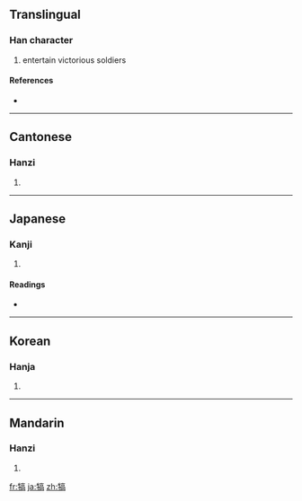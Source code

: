 ==Translingual==

===Han character===
{{Han char|rn=93|rad=牛|as=10|sn=14|four=2052<sub>7</sub>|canj=竹手卜口月 (HQYRB)}}

# entertain victorious soldiers

====References====
* {{Han ref|kx=0703.110|dkj=20114|dj=1116.100|hdz=31817.180|uh=7292|ud=29330|bh=BAB9|bd=47801}}

----

==Cantonese==

===Hanzi===
{{yue-hanzi|jyut=|y=hou3}}

# {{defn|Cantonese|sort=牛10}}

----

==Japanese==

===Kanji===
{{ja-kanji|grade=|rs=牛10}}

# {{defn|Japanese|sort=牛10}}

====Readings====
* {{ja-readings|on=[[こう]] (kō)|kun=[[ねぎらう]] (negirau)}}

----

==Korean==

===Hanja===
{{ko-hanja|hangeul=호|eumhun=|rv=ho|mr=ho|y=ho}}

# {{defn|Korean|sort=牛10}}

----

==Mandarin==

===Hanzi===
{{cmn-hanzi|pin=[[kào]] ([[kao4]])|wg=k'ao<sup>4</sup>}}

# {{defn|Mandarin|sort=牛10}}

[[fr:犒]]
[[ja:犒]]
[[zh:犒]]